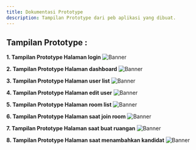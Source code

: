 ```yaml
---
title: Dokumentasi Prototype
description: Tampilan Prototype dari peb aplikasi yang dibuat.
---
```

## Tampilan Prototype : 

**1. Tampilan Prototype Halaman login**
![Banner](/images/login-p.png "Documents")

**2. Tampilan Prototype Halaman dashboard**
![Banner](/images/dashboard-p.png "Documents")

**3. Tampilan Prototype Halaman user list**
![Banner](/images/userlist-p.png "Documents")

**4. Tampilan Prototype Halaman edit user**
![Banner](/images/useredit-p.png "Documents")

**5. Tampilan Prototype Halaman room list**
![Banner](/images/listroom-p.png "Documents")

**6. Tampilan Prototype Halaman saat join room**
![Banner](/images/join-p.png "Documents")

**7. Tampilan Prototype Halaman saat buat ruangan**
![Banner](/images/createroom-p.png "Documents")

**8. Tampilan Prototype Halaman saat menambahkan kandidat**
![Banner](/images/addcandidate-p.png "Documents")